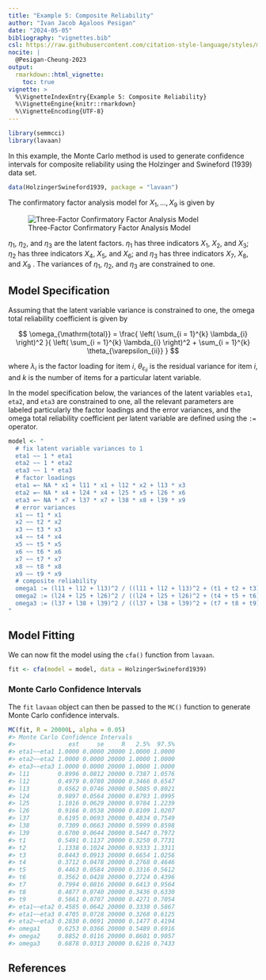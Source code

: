 ```yaml
---
title: "Example 5: Composite Reliability"
author: "Ivan Jacob Agaloos Pesigan"
date: "2024-05-05"
bibliography: "vignettes.bib"
csl: https://raw.githubusercontent.com/citation-style-language/styles/master/apa.csl
nocite: |
  @Pesigan-Cheung-2023
output:
  rmarkdown::html_vignette:
    toc: true
vignette: >
  %\VignetteIndexEntry{Example 5: Composite Reliability}
  %\VignetteEngine{knitr::rmarkdown}
  %\VignetteEncoding{UTF-8}
---
```


<!-- vignettes/example-5-composite-reliability.Rmd is generated from .setup/vignettes/example-5-composite-reliability.Rmd.orig. Please edit that file -->






```r
library(semmcci)
library(lavaan)
```

In this example,
the Monte Carlo method is used to generate confidence intervals
for composite reliability
using the Holzinger and Swineford (1939) data set.


```r
data(HolzingerSwineford1939, package = "lavaan")
```

\noindent The confirmatory factor analysis model for $X_{1}, \dots, X_{9}$
is given by

![Three-Factor Confirmatory Factor Analysis Model](https://raw.githubusercontent.com/jeksterslab/semmcci/main/.setup/latex/figures/png/cfa.png)

\noindent $\eta_{1}$, $\eta_{2}$, and $\eta_{3}$ are the latent factors.
$\eta_{1}$ has three indicators $X_{1}$, $X_{2}$, and $X_{3}$;
$\eta_{2}$ has three indicators $X_{4}$, $X_{5}$, and $X_{6}$; and
$\eta_{3}$ has three indicators $X_{7}$, $X_{8}$, and $X_{9}$ .
The variances of $\eta_{1}$, $\eta_{2}$, and $\eta_{3}$ are constrained to one.

## Model Specification

Assuming that the latent variable variance is constrained to one,
the omega total reliability coefficient is given by

$$
  \omega_{\mathrm{total}}
  =
  \frac{
  \left(
  \sum_{i = 1}^{k}
  \lambda_{i}
  \right)^2
  }{
  \left(
  \sum_{i = 1}^{k}
  \lambda_{i}
  \right)^2
  +
  \sum_{i = 1}^{k}
  \theta_{\varepsilon_{ii}}
  }
$$

\noindent where $\lambda_{i}$ is the factor loading for item $i$,
$\theta_{\varepsilon_{ii}}$ is the residual variance for item $i$,
and $k$ is the number of items for a particular latent variable.

In the model specification below,
the variances of the latent variables `eta1`, `eta2`, and `eta3` are constrained to one,
all the relevant parameters are labeled particularly the factor loadings and the error variances,
and the omega total reliability coefficient per latent variable are defined
using the `:=` operator.


```r
model <- "
  # fix latent variable variances to 1
  eta1 ~~ 1 * eta1
  eta2 ~~ 1 * eta2
  eta3 ~~ 1 * eta3
  # factor loadings
  eta1 =~ NA * x1 + l11 * x1 + l12 * x2 + l13 * x3
  eta2 =~ NA * x4 + l24 * x4 + l25 * x5 + l26 * x6
  eta3 =~ NA * x7 + l37 * x7 + l38 * x8 + l39 * x9
  # error variances
  x1 ~~ t1 * x1
  x2 ~~ t2 * x2
  x3 ~~ t3 * x3
  x4 ~~ t4 * x4
  x5 ~~ t5 * x5
  x6 ~~ t6 * x6
  x7 ~~ t7 * x7
  x8 ~~ t8 * x8
  x9 ~~ t9 * x9
  # composite reliability
  omega1 := (l11 + l12 + l13)^2 / ((l11 + l12 + l13)^2 + (t1 + t2 + t3))
  omega2 := (l24 + l25 + l26)^2 / ((l24 + l25 + l26)^2 + (t4 + t5 + t6))
  omega3 := (l37 + l38 + l39)^2 / ((l37 + l38 + l39)^2 + (t7 + t8 + t9))
"
```

## Model Fitting

We can now fit the model using the `cfa()` function from `lavaan`.


```r
fit <- cfa(model = model, data = HolzingerSwineford1939)
```

### Monte Carlo Confidence Intervals

The `fit` `lavaan` object can then be passed to the `MC()` function
to generate Monte Carlo confidence intervals.


```r
MC(fit, R = 20000L, alpha = 0.05)
#> Monte Carlo Confidence Intervals
#>               est     se     R   2.5%  97.5%
#> eta1~~eta1 1.0000 0.0000 20000 1.0000 1.0000
#> eta2~~eta2 1.0000 0.0000 20000 1.0000 1.0000
#> eta3~~eta3 1.0000 0.0000 20000 1.0000 1.0000
#> l11        0.8996 0.0812 20000 0.7387 1.0576
#> l12        0.4979 0.0780 20000 0.3466 0.6547
#> l13        0.6562 0.0746 20000 0.5085 0.8021
#> l24        0.9897 0.0564 20000 0.8793 1.0995
#> l25        1.1016 0.0629 20000 0.9784 1.2239
#> l26        0.9166 0.0538 20000 0.8109 1.0207
#> l37        0.6195 0.0693 20000 0.4834 0.7549
#> l38        0.7309 0.0663 20000 0.5999 0.8598
#> l39        0.6700 0.0644 20000 0.5447 0.7972
#> t1         0.5491 0.1137 20000 0.3250 0.7731
#> t2         1.1338 0.1024 20000 0.9333 1.3311
#> t3         0.8443 0.0913 20000 0.6654 1.0256
#> t4         0.3712 0.0478 20000 0.2768 0.4646
#> t5         0.4463 0.0584 20000 0.3316 0.5612
#> t6         0.3562 0.0428 20000 0.2724 0.4396
#> t7         0.7994 0.0816 20000 0.6413 0.9564
#> t8         0.4877 0.0740 20000 0.3436 0.6330
#> t9         0.5661 0.0707 20000 0.4271 0.7054
#> eta1~~eta2 0.4585 0.0642 20000 0.3338 0.5867
#> eta1~~eta3 0.4705 0.0728 20000 0.3268 0.6125
#> eta2~~eta3 0.2830 0.0691 20000 0.1477 0.4194
#> omega1     0.6253 0.0366 20000 0.5489 0.6916
#> omega2     0.8852 0.0116 20000 0.8601 0.9057
#> omega3     0.6878 0.0313 20000 0.6216 0.7433
```

## References

